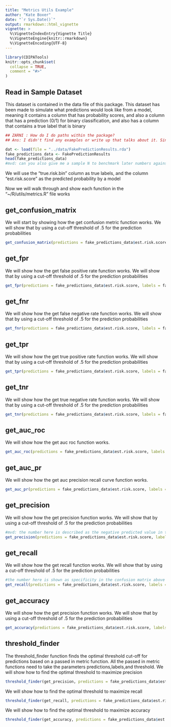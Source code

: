 ```yaml
---
title: "Metrics Utils Example"
author: "Kate Boxer"
date: "`r Sys.Date()`"
output: rmarkdown::html_vignette
vignette: >
  %\VignetteIndexEntry{Vignette Title}
  %\VignetteEngine{knitr::rmarkdown}
  %\VignetteEncoding{UTF-8}
---
```


```r
library(CDIPATools)
knitr::opts_chunk$set(
  collapse = TRUE,
  comment = "#>"
)
```
## Read in Sample Dataset

This dataset is contained in the data file of this package.  This dataset has been made to simulate what predictions would look like from a model, meaning it contains a column that has probability scores, and also a column that has a prediction (0/1) for binary classification, and also has a column that contains a true label that is binary

```r

## ZARNI : How do I do paths within the package?
## Ans: I didn't find any examples or write up that talks about it. Since the package structure would be consistent unless sb really changes it, I have made it as a relative path. 

dat <- load(file = "../data/FakePredictionResults.rda")
fake_predictions_data <- FakePredictionResults
head(fake_predictions_data)
#mvd: can you also give me a sample N to benchmark later numbers against
```
We will use the "true.risk.bin" column as true labels, and the column "est.risk.score" as the predicted probability by a model

Now we will walk through and show each function in the "~/R/utils/metrics.R" file works

## get_confusion_matrix

We will start by showing how the get confusion metric function works.  We will show that by using a cut-off threshold of .5 for the prediction probabilities

```r
get_confusion_matrix(predictions = fake_predictions_data$est.risk.score, labels = fake_predictions_data$true.risk.bin, threshold = .5)
```
## get_fpr

We will show how the get false positive rate function works.  We will show that by using a cut-off threshold of .5 for the prediction probabilities

```r
get_fpr(predictions = fake_predictions_data$est.risk.score, labels = fake_predictions_data$true.risk.bin, threshold = .5)
```
## get_fnr

We will show how the get false negative rate function works.  We will show that by using a cut-off threshold of .5 for the prediction probabilities

```r
get_fnr(predictions = fake_predictions_data$est.risk.score, labels = fake_predictions_data$true.risk.bin, threshold = .5)
```
## get_tpr

We will show how the get true positive rate function works.  We will show that by using a cut-off threshold of .5 for the prediction probabilities

```r
get_tpr(predictions = fake_predictions_data$est.risk.score, labels = fake_predictions_data$true.risk.bin, threshold = .5)
```
## get_tnr

We will show how the get true negative rate function works.  We will show that by using a cut-off threshold of .5 for the prediction probabilities

```r
get_tnr(predictions = fake_predictions_data$est.risk.score, labels = fake_predictions_data$true.risk.bin, threshold = .5)
```
## get_auc_roc

We will show how the get auc roc function works.

```r
get_auc_roc(predictions = fake_predictions_data$est.risk.score, labels = fake_predictions_data$true.risk.bin)
```
## get_auc_pr

We will show how the get auc precision recall curve function works.

```r
get_auc_pr(predictions = fake_predictions_data$est.risk.score, labels = fake_predictions_data$true.risk.bin)
```
## get_precision

We will show how the get precision function works.  We will show that by using a cut-off threshold of .5 for the prediction probabilities

```r
#mvd: the number here is described as the negative predicted value in the confusion matrix above
get_precision(predictions = fake_predictions_data$est.risk.score, labels = fake_predictions_data$true.risk.bin, threshold = .5)
```
## get_recall

We will show how the get recall function works.  We will show that by using a cut-off threshold of .5 for the prediction probabilities

```r
#the number here is shown as specificity in the confusion matrix above
get_recall(predictions = fake_predictions_data$est.risk.score, labels = fake_predictions_data$true.risk.bin, threshold = .5)
```
## get_accuracy

We will show how the get precision function works.  We will show that by using a cut-off threshold of .5 for the prediction probabilities

```r
get_accuracy(predictions = fake_predictions_data$est.risk.score, labels = fake_predictions_data$true.risk.bin, threshold = .5)
```
## threshold_finder

The threshold_finder function finds the optimal threshold cut-off for predictions based on a passed in metric function.  All the passed in metric functions need to take the parameters predictions,labels,and threshold.  We will show how to find the optimal threshold to maximize precision

```r
threshold_finder(get_precision, predictions = fake_predictions_data$est.risk.score, labels = fake_predictions_data$true.risk.bin)
```
We will show how to find the optimal threshold to maximize recall

```r
threshold_finder(get_recall, predictions = fake_predictions_data$est.risk.score, labels = fake_predictions_data$true.risk.bin)
```
We will show how to find the optimal threshold to maximize accuracy

```r
threshold_finder(get_accuracy, predictions = fake_predictions_data$est.risk.score, labels = fake_predictions_data$true.risk.bin)
```
